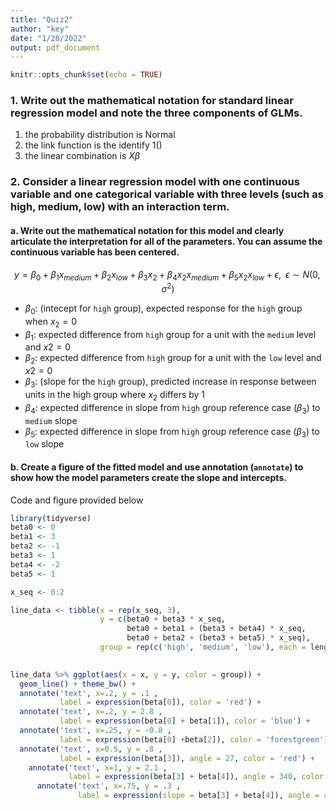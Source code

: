 ```yaml
---
title: "Quiz2"
author: "key"
date: "1/28/2022"
output: pdf_document
---
```


```r
knitr::opts_chunk$set(echo = TRUE)
```

### 1. Write out the mathematical notation for standard linear regression model and note the three components of GLMs.

\begin{align}
y &\ \sim N(\mu, \sigma^2)\\
\mu & = 1(X\beta)
\end{align}

1. the probability distribution is Normal
2. the link function is the identify $1()$
3. the linear combination is $X \beta$

### 2. Consider a linear regression model with one continuous variable and one categorical variable with three levels (such as high, medium, low) with an interaction term.

#### a. Write out the mathematical notation for this model and clearly articulate the interpretation for all of the parameters. You can assume the continuous variable has been centered.

$$y = \beta_0 + \beta_1 x_{medium} + \beta_2 x_{low} + \beta_3x_2 + \beta_4 x_2 x_{medium} + \beta_5 x_2 x_{low} + \epsilon, \; \; \epsilon \sim N(0, \sigma^2)$$

- $\beta_0:$ (intecept for `high` group), expected response for the `high` group when $x_2 = 0$
- $\beta_1:$ expected difference from `high` group for a unit with the `medium` level and $x2=0$
- $\beta_2:$ expected difference from `high` group for a unit with the `low` level and $x2=0$
- $\beta_3:$ (slope for the `high` group), predicted increase in response between units in the high group where $x_2$ differs by 1
- $\beta_4:$ expected difference in slope from `high` group reference case ($\beta_3$) to `medium` slope
- $\beta_5:$ expected difference in slope from `high` group reference case ($\beta_3$) to `low` slope

#### b. Create a figure of the fitted model and use annotation (`annotate`) to show how the model parameters create the slope and intercepts.

Code and figure provided below

```r
library(tidyverse)
beta0 <- 0
beta1 <- 3
beta2 <- -1
beta3 <- 1
beta4 <- -2
beta5 <- 1

x_seq <- 0:2

line_data <- tibble(x = rep(x_seq, 3),
                    y = c(beta0 + beta3 * x_seq,
                          beta0 + beta1 + (beta3 + beta4) * x_seq,
                          beta0 + beta2 + (beta3 + beta5) * x_seq),
                    group = rep(c('high', 'medium', 'low'), each = length(x_seq)))
                    

line_data %>% ggplot(aes(x = x, y = y, color = group)) + 
  geom_line() + theme_bw() + 
  annotate('text', x=.2, y = .1 ,
           label = expression(beta[0]), color = 'red') +
  annotate('text', x=.2, y = 2.8 ,
           label = expression(beta[0] + beta[1]), color = 'blue') +
  annotate('text', x=.25, y = -0.8 ,
           label = expression(beta[0] +beta[2]), color = 'forestgreen') +
  annotate('text', x=0.5, y = .8 ,
           label = expression(beta[3]), angle = 27, color = 'red') +
    annotate('text', x=1, y = 2.1 ,
             label = expression(beta[3] + beta[4]), angle = 340, color = 'blue') +
      annotate('text', x=.75, y = .3 ,
               label = expression(slope = beta[3] + beta[4]), angle = 45, color = 'forestgreen') 



```

